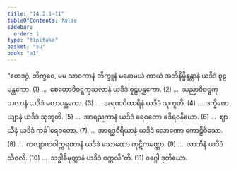 ```yaml
---
title: "14.2.1–11"
tableOfContents: false
sidebar:
  order: 1
type: "tipitaka"
basket: "su"
book: "a1"
---
```



<DynamicBreadcrumb />

<Division number="198" book="a1" e="ch" v="15" p="24">

<Paragraph number="282" book="a1">
“ဧတဒဂ္ဂံ, ဘိက္ခဝေ, မမ သာဝကာနံ ဘိက္ခူနံ မနောမယံ ကာယံ အဘိနိမ္မိနန္တာနံ ယဒိဒံ စူဠပန္ထကော. (1)
</Paragraph>

</Division>
<Division number="199" book="a1" e="ch" v="15" p="24">

<Paragraph number="283" book="a1">
…  စေတောဝိဝဋ္ဋကုသလာနံ ယဒိဒံ စူဠပန္ထကော. (2)
</Paragraph>

</Division>
<Division number="200" book="a1" e="ch" v="15" p="24">

<Paragraph number="284" book="a1">
…  သညာဝိဝဋ္ဋကုသလာနံ ယဒိဒံ မဟာပန္ထကော. (3)
</Paragraph>

</Division>
<Division number="201" book="a1" e="ch" v="15" p="24">

<Paragraph number="285" book="a1">
…  အရဏဝိဟာရီနံ ယဒိဒံ သုဘူတိ. (4)
</Paragraph>

</Division>
<Division number="202" book="a1" e="ch" v="15" p="24">

<Paragraph number="286" book="a1">
…  ဒက္ခိဏေယျာနံ ယဒိဒံ သုဘူတိ. (5)
</Paragraph>

</Division>
<Division number="203" book="a1" e="ch" v="15" p="24">

<Paragraph number="287" book="a1">
…  အာရညကာနံ ယဒိဒံ ရေဝတော ခဒိရဝနိယော. (6)
</Paragraph>

</Division>
<Division number="204" book="a1" e="ch" v="15" p="24">

<Paragraph number="288" book="a1">
…  ဈာယီနံ ယဒိဒံ ကင်္ခါရေဝတော. (7)
</Paragraph>

</Division>
<Division number="205" book="a1" e="ch" v="15" p="24">

<Paragraph number="289" book="a1">
…  အာရဒ္ဓဝီရိယာနံ ယဒိဒံ သောဏော ကောဠိဝိသော. (8)
</Paragraph>

</Division>
<Division number="206" book="a1" e="ch" v="15" p="24">

<Paragraph number="290" book="a1">
…  ကလျာဏဝါက္ကရဏာနံ ယဒိဒံ သောဏော ကုဋိကဏ္ဏော. (9)
</Paragraph>

</Division>
<Division number="207" book="a1" e="ch" v="15" p="24">

<Paragraph number="291" book="a1">
…  လာဘီနံ ယဒိဒံ သီဝလိ. (10)
</Paragraph>

</Division>
<Division number="208" book="a1" e="ch" v="15" p="24">

<Paragraph number="292" book="a1">
…  သဒ္ဓါဓိမုတ္တာနံ ယဒိဒံ ဝက္ကလီ”တိ. (11)

</Paragraph>
</Division>

<Paragraph number="293" type="center" book="a1">
ဝဂ္ဂေါ ဒုတိယော.
</Paragraph>